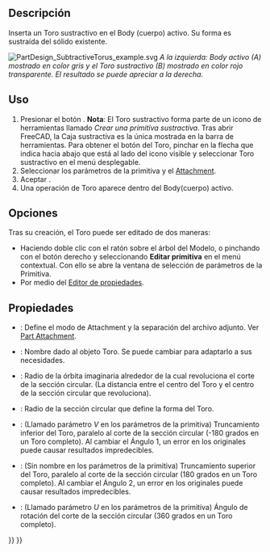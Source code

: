 <languages/>

<div class="mw-translate-fuzzy">
{{Docnav/es
|[[PartDesign_SubtractiveSphere/es|Esfera sustractiva]]
|‎[[PartDesign_SubtractiveWedge/es|Cuña sustractiva]]
|[[PartDesign_Workbench/es|PartDesign]]
|IconL=PartDesign_SubtractiveSphere.svg
|IconR=PartDesign_SubtractiveWedge.svg
|IconC=Workbench_PartDesign.svg
}}
</div>

<div class="mw-translate-fuzzy">
{{GuiCommand/es
|Name=PartDesign SubtractiveTorus
|Name/es=PartDesign Toro Sustractivo
|MenuLocation=Part Design → Crear una primitiva sustractiva → Toro Sustractivo
|Workbenches=[[PartDesign_Workbench/es|PartDesign]]
|Version=0.17
|SeeAlso=[[PartDesign_CompPrimitiveSubtractive/es|Crear una Primitiva sustractiva]]
}}
</div>

<span id="Description"></span>
==Descripción==

Inserta un Toro sustractivo en el Body (cuerpo) activo. Su forma es sustraída del sólido existente.

[[File:PartDesign_SubtractiveTorus_example.svg|none]]
''A la izquierda: Body activo (A) mostrado en color gris y el Toro sustractivo (B) mostrado en color rojo transparente. El resultado se puede apreciar a la derecha.''

<span id="Usage"></span>
==Uso==

<div class="mw-translate-fuzzy">
# Presionar el botón {{KEY|[[Image:PartDesign SubtractiveTorus.svg|24px]] '''Toro Sustractivo'''}} . '''Nota''': El Toro sustractivo forma parte de un icono de herramientas llamado ''Crear una primitiva sustractiva''. Tras abrir FreeCAD, la Caja sustractiva es la única mostrada en la barra de herramientas. Para obtener el botón del Toro, pinchar en la flecha que indica hacia abajo que está al lado del icono visible y seleccionar Toro sustractivo en el menú desplegable.
# Seleccionar los parámetros de la primitiva y el [[Part_EditAttachment|Attachment]].
# Aceptar {{KEY|OK}}.
# Una operación de Toro aparece dentro del Body(cuerpo) activo.
</div>

<span id="Options"></span>
==Opciones==

Tras su creación, el Toro puede ser editado de dos maneras:
* Haciendo doble clic con el ratón sobre el árbol del Modelo, o pinchando con el botón derecho y seleccionando '''Editar primitiva''' en el menú contextual. Con ello se abre la ventana de selección de parámetros de la Primitiva.
* Por medio del  [[Property_editor/es|Editor de propiedades]].

<span id="Properties"></span>
==Propiedades==

<div class="mw-translate-fuzzy">
* {{PropertyData/es|Attachment}}: Define el modo de Attachment y la separación del archivo adjunto. Ver  [[Part_EditAttachment|Part Attachment]].
* {{PropertyData/es|Label}}: Nombre dado al objeto Toro. Se puede cambiar para adaptarlo a sus necesidades.
* {{PropertyData/es|Radio1}}: Radio de la órbita imaginaria alrededor de la cual revoluciona el corte de la sección circular. (La distancia entre el centro del Toro y el centro de la sección circular que revoluciona).
* {{PropertyData/es|Radio2}}: Radio de la sección circular que define la forma del Toro.
* {{PropertyData/es|Ángulo1}}: (Llamado parámetro ''V'' en los parámetros de la primitiva) Truncamiento inferior del Toro, paralelo al corte de la sección circular (-180 grados en un Toro completo). Al cambiar el Ángulo 1, un error en los originales puede causar resultados impredecibles. 
* {{PropertyData/es|Ángulo2}}: (Sin nombre en los parámetros de la primitiva) Truncamiento superior del Toro, paralelo al corte de la sección circular (180 grados en un Toro completo). Al cambiar el Ángulo 2, un error en los originales puede causar resultados impredecibles.
* {{PropertyData/es|Ángulo3}}: (Llamado parámetro ''U'' en los parámetros de la primitiva) Ángulo de rotación del corte de la sección circular (360 grados en un Toro completo).
</div>


<div class="mw-translate-fuzzy">
{{Docnav/es
|[[PartDesign_SubtractiveSphere/es|Esfera sustractiva]]
|‎[[PartDesign_SubtractiveWedge/es|Cuña sustractiva]]
|[[PartDesign_Workbench/es|PartDesign]]
|IconL=PartDesign_SubtractiveSphere.svg
|IconR=PartDesign_SubtractiveWedge.svg
|IconC=Workbench_PartDesign.svg
}}
</div>

{{PartDesign_Tools_navi{{#translation:}}}}
{{Userdocnavi{{#translation:}}}}